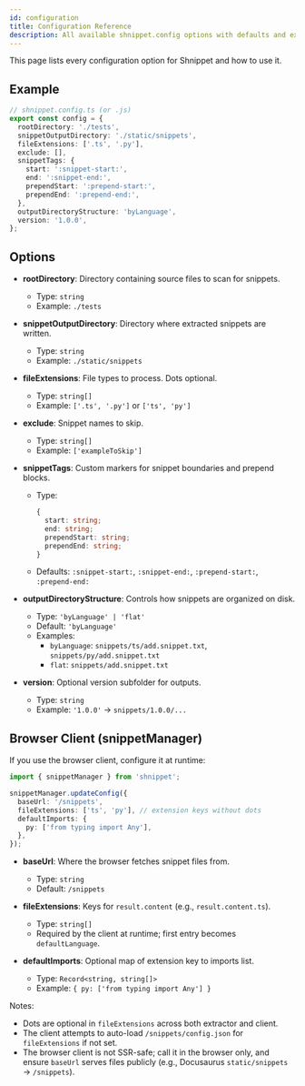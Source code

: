 ```yaml
---
id: configuration
title: Configuration Reference
description: All available shnippet.config options with defaults and examples.
---
```


This page lists every configuration option for Shnippet and how to use it.

## Example

```ts
// shnippet.config.ts (or .js)
export const config = {
  rootDirectory: './tests',
  snippetOutputDirectory: './static/snippets',
  fileExtensions: ['.ts', '.py'],
  exclude: [],
  snippetTags: {
    start: ':snippet-start:',
    end: ':snippet-end:',
    prependStart: ':prepend-start:',
    prependEnd: ':prepend-end:',
  },
  outputDirectoryStructure: 'byLanguage',
  version: '1.0.0',
};
```

## Options

- **rootDirectory**: Directory containing source files to scan for snippets.
  - Type: `string`
  - Example: `./tests`

- **snippetOutputDirectory**: Directory where extracted snippets are written.
  - Type: `string`
  - Example: `./static/snippets`

- **fileExtensions**: File types to process. Dots optional.
  - Type: `string[]`
  - Example: `['.ts', '.py']` or `['ts', 'py']`

- **exclude**: Snippet names to skip.
  - Type: `string[]`
  - Example: `['exampleToSkip']`

- **snippetTags**: Custom markers for snippet boundaries and prepend blocks.
  - Type:
    ```ts
    {
      start: string;
      end: string;
      prependStart: string;
      prependEnd: string;
    }
    ```
  - Defaults: `:snippet-start:`, `:snippet-end:`, `:prepend-start:`, `:prepend-end:`

- **outputDirectoryStructure**: Controls how snippets are organized on disk.
  - Type: `'byLanguage' | 'flat'`
  - Default: `'byLanguage'`
  - Examples:
    - `byLanguage`: `snippets/ts/add.snippet.txt`, `snippets/py/add.snippet.txt`
    - `flat`: `snippets/add.snippet.txt`

- **version**: Optional version subfolder for outputs.
  - Type: `string`
  - Example: `'1.0.0'` → `snippets/1.0.0/...`

## Browser Client (snippetManager)

If you use the browser client, configure it at runtime:

```ts
import { snippetManager } from 'shnippet';

snippetManager.updateConfig({
  baseUrl: '/snippets',
  fileExtensions: ['ts', 'py'], // extension keys without dots
  defaultImports: {
    py: ['from typing import Any'],
  },
});
```

- **baseUrl**: Where the browser fetches snippet files from.
  - Type: `string`
  - Default: `/snippets`

- **fileExtensions**: Keys for `result.content` (e.g., `result.content.ts`).
  - Type: `string[]`
  - Required by the client at runtime; first entry becomes `defaultLanguage`.

- **defaultImports**: Optional map of extension key to imports list.
  - Type: `Record<string, string[]>`
  - Example: `{ py: ['from typing import Any'] }`

Notes:
- Dots are optional in `fileExtensions` across both extractor and client.
- The client attempts to auto-load `/snippets/config.json` for `fileExtensions` if not set.
- The browser client is not SSR-safe; call it in the browser only, and ensure `baseUrl` serves files publicly (e.g., Docusaurus `static/snippets` → `/snippets`).


